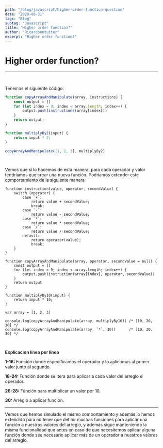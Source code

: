 ```yaml
---
path: "/blog/javascript/higher-order-function-question"
date: "2020-08-31"
tags: "Blog"
subtag: "Javascript"
title: "Higher order function?"
author: "Ricardoentuiter"
excerpt: "Higher order function?"
---
```


# Higher order function?

---
<br/>

Tenemos el siguiente código: 

```javascript
function copyArrayAndManipulate(array, instructions) {
    const output = []
    for (let index = 0; index < array.length; index++) {
        output.push(instructions(array[index]))
    }
    return output;
}

function multiplyBy2(input) {
    return input * 2;
}

copyArrayAndManipulate([1, 2, 3], multiplyBy2)
```
<br/>

Vemos que si lo hacemos de esta manera, para cada operador y valor tendríamos que crear una nueva función. 
Podríamos extender este comportamiento de la siguiente manera:


```javascript{numberLines: true}
function instruction(value, operator, secondValue) {
    switch (operator) {
        case `+`:
            return value + secondValue;
            break;
        case `-`:
            return value - secondValue;
        case `*`:
            return value * secondValue;
        case `/`:
            return value / secondValue;
        default:
            return operator(value);
            break;
    }
}

function copyArrayAndManipulate(array, operator, secondValue = null) {
    const output = []
    for (let index = 0; index < array.length; index++) {
        output.push(instruction(array[index], operator, secondValue))        
    }
    return output
}

function multiplyBy10(input) {
    return input * 10;
}

var array = [1, 2, 3]

console.log(copyArrayAndManipulate(array, multiplyBy10)) /* [10, 20, 30] */
console.log(copyArrayAndManipulate(array, `*`, 10))      /* [10, 20, 30] */
```
<br/>

**Explicacion línea por línea**

**1-16:** Función donde específicamos el operador y lo aplicamos al primer valor junto al segundo.

**18-24:** Función donde se itera para aplicar a cada valor del arreglo el operador.

**26-28:** Fúnción para multiplicar un valor por 10.

**30:** Arreglo a aplicar función.

---

Vemos que hemos simulado el mismo comportamiento y además lo hemos extendido para no tener que definir muchas funciones para aplicar una función a nuestros valores del arreglo, y además sigue manteniendo la misma funcionalidad que antes en caso de que necesitemos aplicar alguna función donde sea necesario aplicar más de un operador a nuestros valores del arreglo.
